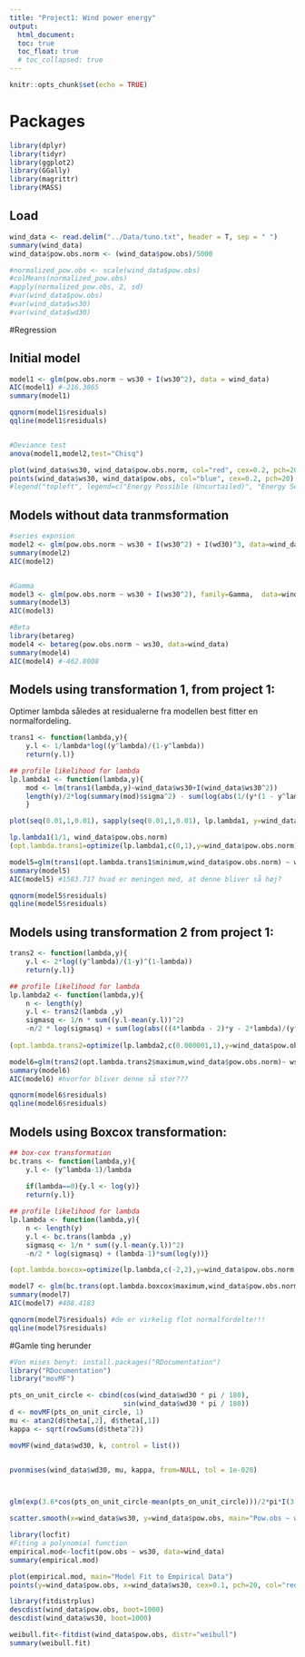 ```yaml
---
title: "Project1: Wind power energy"
output: 
  html_document:
  toc: true
  toc_float: true
  # toc_collapsed: true
---
```


```r
knitr::opts_chunk$set(echo = TRUE)
```


# Packages

```r
library(dplyr)
library(tidyr)
library(ggplot2)
library(GGally)
library(magrittr)
library(MASS)
```


## Load
```r
wind_data <- read.delim("../Data/tuno.txt", header = T, sep = " ")
summary(wind_data)
wind_data$pow.obs.norm <- (wind_data$pow.obs)/5000

#normalized_pow.obs <- scale(wind_data$pow.obs)
#colMeans(normalized_pow.obs)
#apply(normalized_pow.obs, 2, sd)
#var(wind_data$pow.obs)
#var(wind_data$ws30)
#var(wind_data$wd30)

```


#Regression 

## Initial model
```r
model1 <- glm(pow.obs.norm ~ ws30 + I(ws30^2), data = wind_data)
AIC(model1) #-216.3865
summary(model1)

qqnorm(model1$residuals)
qqline(model1$residuals)


#Deviance test 
anova(model1,model2,test="Chisq")

```

```r
plot(wind_data$ws30, wind_data$pow.obs.norm, col="red", cex=0.2, pch=20, main="Power observations as a function of wind speed 30", xlab="Windspeed (m/s)", ylab="Average daily wind power production (kW)")
points(wind_data$ws30, wind_data$pow.obs, col="blue", cex=0.2, pch=20)
#legend("topleft", legend=c("Energy Possible (Uncurtailed)", "Energy Sentout (Curtailed)"), col=c("red", "green"), pch=20)

```


## Models without data tranmsformation
```r
#series expnsion
model2 <- glm(pow.obs.norm ~ ws30 + I(ws30^2) + I(wd30)^3, data=wind_data)
summary(model2)
AIC(model2)


#Gamma
model3 <- glm(pow.obs.norm ~ ws30 + I(ws30^2), family=Gamma,  data=wind_data)
summary(model3)
AIC(model3)

#Beta
library(betareg)
model4 <- betareg(pow.obs.norm ~ ws30, data=wind_data)
summary(model4)
AIC(model4) #-462.8008


```




## Models using transformation 1, from project 1:
Optimer lambda således at residualerne fra modellen best fitter en normalfordeling. 

```r
trans1 <- function(lambda,y){
    y.l <- 1/lambda*log((y^lambda)/(1-y^lambda))
    return(y.l)}

## profile likelihood for lambda
lp.lambda1 <- function(lambda,y){
    mod <- lm(trans1(lambda,y)~wind_data$ws30+I(wind_data$ws30^2))
    length(y)/2*log(summary(mod)$sigma^2) - sum(log(abs(1/(y*(1 - y^lambda)))))
    }

plot(seq(0.01,1,0.01), sapply(seq(0.01,1,0.01), lp.lambda1, y=wind_data$pow.obs.norm))

lp.lambda1(1/1, wind_data$pow.obs.norm)
(opt.lambda.trans1=optimize(lp.lambda1,c(0,1),y=wind_data$pow.obs.norm))

```

```r
model5=glm(trans1(opt.lambda.trans1$minimum,wind_data$pow.obs.norm) ~ ws30+I(wind_data$ws30^2),family=gaussian,  data=wind_data)
summary(model5)
AIC(model5) #1583.717 hvad er meningen med, at denne bliver så høj?
```

```r
qqnorm(model5$residuals)
qqline(model5$residuals)

```



## Models using transformation 2 from project 1:
```r
trans2 <- function(lambda,y){
    y.l <- 2*log((y^lambda)/(1-y)^(1-lambda))
    return(y.l)}

## profile likelihood for lambda
lp.lambda2 <- function(lambda,y){
    n <- length(y)
    y.l <- trans2(lambda ,y)
    sigmasq <- 1/n * sum((y.l-mean(y.l))^2)
    -n/2 * log(sigmasq) + sum(log(abs(((4*lambda - 2)*y - 2*lambda)/(y*(-1 + y)))))}
    
(opt.lambda.trans2=optimize(lp.lambda2,c(0.000001,1),y=wind_data$pow.obs.norm, maximum=TRUE))

```
```r
model6=glm(trans2(opt.lambda.trans2$maximum,wind_data$pow.obs.norm)~ ws30 , family=gaussian,  data=wind_data)
summary(model6)
AIC(model6) #hvorfor bliver denne så stor???
```
```r
qqnorm(model6$residuals)
qqline(model6$residuals)
```


## Models using Boxcox transformation: 
```r
## box-cox transformation
bc.trans <- function(lambda,y){
    y.l <- (y^lambda-1)/lambda
    
    if(lambda==0){y.l <- log(y)}
    return(y.l)}

## profile likelihood for lambda
lp.lambda <- function(lambda,y){
    n <- length(y)
    y.l <- bc.trans(lambda ,y)
    sigmasq <- 1/n * sum((y.l-mean(y.l))^2)
    -n/2 * log(sigmasq) + (lambda-1)*sum(log(y))}

(opt.lambda.boxcox=optimize(lp.lambda,c(-2,2),y=wind_data$pow.obs.norm,maximum=TRUE))
```

```r
model7 <- glm(bc.trans(opt.lambda.boxcox$maximum,wind_data$pow.obs.norm)~ ws30,family=gaussian,  data=wind_data)
summary(model7)
AIC(model7) #408.4183
```

```r
qqnorm(model7$residuals) #de er virkelig flot normalfordelte!!!
qqline(model7$residuals)
```
















#Gamle ting herunder 



```r
#Von mises benyt: install.packages("RDocumentation")
library("RDocumentation")
library("movMF")

pts_on_unit_circle <- cbind(cos(wind_data$wd30 * pi / 180), 
                            sin(wind_data$wd30 * pi / 180))
d <- movMF(pts_on_unit_circle, 1)
mu <- atan2(d$theta[,2], d$theta[,1])
kappa <- sqrt(rowSums(d$theta^2))

movMF(wind_data$wd30, k, control = list())


pvonmises(wind_data$wd30, mu, kappa, from=NULL, tol = 1e-020)



glm(exp(3.6*cos(pts_on_unit_circle-mean(pts_on_unit_circle)))/2*pi*I(3.6), data=wind_data)
```


```r
scatter.smooth(x=wind_data$ws30, y=wind_data$pow.obs, main="Pow.obs ~ wind speed") #scatterplot
```
```r
library(locfit)
#Fiting a polynomial function
empirical.mod<-locfit(pow.obs ~ ws30, data=wind_data)
summary(empirical.mod)
```

```r
plot(empirical.mod, main="Model Fit to Empirical Data")
points(y=wind_data$pow.obs, x=wind_data$ws30, cex=0.1, pch=20, col="red")
```
```r
library(fitdistrplus)
descdist(wind_data$pow.obs, boot=1000)
descdist(wind_data$ws30, boot=1000) 
```
```r
weibull.fit<-fitdist(wind_data$pow.obs, distr="weibull")
summary(weibull.fit)
```

